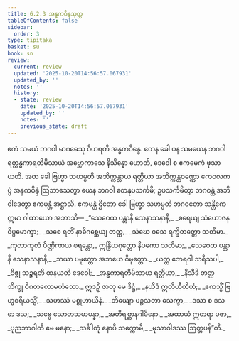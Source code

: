 ```yaml
---
title: 6.2.3 အန္ဓကဝိန္ဒသုတ္တ
tableOfContents: false
sidebar:
  order: 3
type: tipitaka
basket: su
book: sn
review:
  current: review
  updated: '2025-10-20T14:56:57.067931'
  updated_by: ''
  notes: ''
  history:
  - state: review
    date: '2025-10-20T14:56:57.067931'
    updated_by: ''
    notes: ''
    previous_state: draft
---
```



<DynamicBreadcrumb />


<ReviewStatus review={frontmatter.review} showDetails={true} />

<HypothesisAnnotation frontmatter={frontmatter} />

<Division number="184" book="sn" e="ch" v="18" p="306">

<Paragraph number="1097" book="sn">
ဧကံ သမယံ ဘဂဝါ မာဂဓေသု ဝိဟရတိ အန္ဓကဝိန္ဒေ. တေန ခေါ ပန သမယေန ဘဂဝါ ရတ္တန္ဓကာရတိမိသာယံ အဗ္ဘောကာသေ နိသိန္နော ဟောတိ, ဒေဝေါ စ ဧကမေကံ ဖုသာယတိ. အထ ခေါ ဗြဟ္မာ သဟမ္ပတိ အဘိက္ကန္တာယ ရတ္တိယာ အဘိက္ကန္တဝဏ္ဏော ကေဝလကပ္ပံ အန္ဓကဝိန္ဒံ ဩဘာသေတွာ ယေန ဘဂဝါ တေနုပသင်္ကမိ; ဥပသင်္ကမိတွာ ဘဂဝန္တံ အဘိဝါဒေတွာ ဧကမန္တံ အဋ္ဌာသိ. ဧကမန္တံ ဌိတော ခေါ ဗြဟ္မာ သဟမ္ပတိ ဘဂဝတော သန္တိကေ ဣမာ ဂါထာယော အဘာသိ—
</Paragraph>

<Paragraph number="1098" type="verses" book="sn">
_“သေဝေထ ပန္တာနိ သေနာသနာနိ,_  
_စရေယျ သံယောဇနဝိပ္ပမောက္ခာ;_  
_သစေ ရတိံ နာဓိဂစ္ဆေယျ တတ္ထ,_  
_သံဃေ ဝသေ ရက္ခိတတ္တော သတီမာ._  

</Paragraph>

<Paragraph number="1099" type="verses" book="sn">
_ကုလာကုလံ ပိဏ္ဍိကာယ စရန္တော,_  
ဣန္ဒြိယဂုတ္တော နိပကော သတိမာ;_  
_သေဝေထ ပန္တာနိ သေနာသနာနိ,_  
_ဘယာ ပမုတ္တော အဘယေ ဝိမုတ္တော._  

</Paragraph>

<Paragraph number="1100" type="verses" book="sn">
_ယတ္ထ ဘေရဝါ သရီသပါ,_  
_ဝိဇ္ဇု သဉ္စရတိ ထနယတိ ဒေဝေါ;_  
_အန္ဓကာရတိမိသာယ ရတ္တိယာ,_  
_နိသီဒိ တတ္ထ ဘိက္ခု ဝိဂတလောမဟံသော._  

</Paragraph>

<Paragraph number="1101" type="verses" book="sn">
ဣဒဉှိ ဇာတု မေ ဒိဋ္ဌံ,_  
_နယိဒံ ဣတိဟီတိဟံ;_  
_ဧကသ္မိံ ဗြဟ္မစရိယသ္မိံ,_  
_သဟဿံ မစ္စုဟာယိနံ._  

</Paragraph>

<Paragraph number="1102" type="verses" book="sn">
_ဘိယျော ပဉ္စသတာ သေက္ခာ,_  
_ဒသာ စ ဒသဓာ ဒသ;_  
_သဗ္ဗေ သောတသမာပန္နာ,_  
_အတိရစ္ဆာနဂါမိနော._  

</Paragraph>

<Paragraph number="1103" type="verses" book="sn">
_အထာယံ ဣတရာ ပဇာ,_  
_ပုညဘာဂါတိ မေ မနော;_  
_သင်္ခါတုံ နောပိ သက္ကောမိ,_  
_မုသာဝါဒဿ ဩတ္တပန်”တိ._
</Paragraph>
</Division>